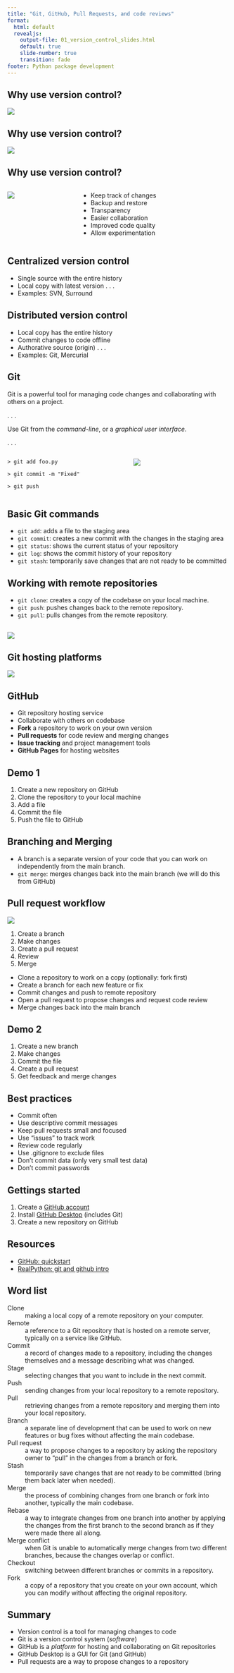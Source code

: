 ```yaml
---
title: "Git, GitHub, Pull Requests, and code reviews"
format: 
  html: default
  revealjs:
    output-file: 01_version_control_slides.html
    default: true
    slide-number: true
    transition: fade
footer: Python package development
---
```




## Why use version control? 

![](images/tech-comics-version-control.jpeg)


## Why use version control? 

![](images/filenames_versions.png)



## Why use version control? 

::: {.columns}

::: {.column width="30%"}
![](images/Vadar-VersionControl-300x300.jpg)
:::

::: {.column width="70%" .incremental}
* Keep track of changes
* Backup and restore
* Transparency
* Easier collaboration
* Improved code quality
* Allow experimentation
:::

:::




## Centralized version control

* Single source with the entire history
* Local copy with latest version
. . .
* Examples: SVN, Surround


## Distributed version control

* Local copy has the entire history
* Commit changes to code offline
* Authorative source (origin)
. . .
* Examples: Git, Mercurial


## Git


Git is a powerful tool for managing code changes and collaborating with others on a project.

. . .

Use Git from the *command-line*, or a *graphical user interface*.

. . .

::: {.columns}

::: {.column width="55%" .smaller}
`> git add foo.py`

`> git commit -m "Fixed"`

`> git push`
:::

::: {.column width="45%"} 
![](images/GitHubDesktop.png)
:::

:::



## Basic Git commands 

:::{.incremental}
* `git add`: adds a file to the staging area
* `git commit`: creates a new commit with the changes in the staging area
* `git status`: shows the current status of your repository
* `git log`: shows the commit history of your repository
* `git stash`: temporarily save changes that are not ready to be committed
::: 



## Working with remote repositories  

::: {.incremental}
* `git clone`: creates a copy of the codebase on your local machine.
* `git push`: pushes changes back to the remote repository.
* `git pull`: pulls changes from the remote repository.
:::


## {background-color="white"}

![](images/git_staging.png)


## Git hosting platforms

![](images/git_local_remote.png)


## GitHub 

::: {.incremental}
* Git repository hosting service
* Collaborate with others on codebase
* **Fork** a repository to work on your own version
* **Pull requests** for code review and merging changes
* **Issue tracking** and project management tools
* **GitHub Pages** for hosting websites
:::


## Demo 1

1. Create a new repository on GitHub
2. Clone the repository to your local machine
3. Add a file
4. Commit the file
5. Push the file to GitHub


## Branching and Merging 

* A branch is a separate version of your code that you can work on independently from the main branch.
* `git merge`: merges changes back into the main branch (we will do this from GitHub)


## Pull request workflow {background-color="white" .smaller .incremental}

![](images/git_workflow.png)

::: {.incremental}
1. Create a branch
2. Make changes
3. Create a pull request
4. Review
5. Merge
:::


::: {.notes}
* Clone a repository to work on a copy (optionally: fork first)
* Create a branch for each new feature or fix
* Commit changes and push to remote repository
* Open a pull request to propose changes and request code review
* Merge changes back into the main branch
:::


## Demo 2

1. Create a new branch
2. Make changes
3. Commit the file
4. Create a pull request
5. Get feedback and merge changes


## Best practices

::: {.incremental}
* Commit often
* Use descriptive commit messages
* Keep pull requests small and focused
* Use "issues" to track work
* Review code regularly
* Use .gitignore to exclude files
* Don't commit data (only very small test data)
* Don't commit passwords
::: 


## Gettings started

1. Create a [GitHub account](https://github.com)
2. Install [GitHub Desktop](https://desktop.github.com/) (includes Git)
3. Create a new repository on GitHub


## Resources

* [GitHub: quickstart](https://docs.github.com/en/get-started/quickstart/hello-world)
* [RealPython: git and github intro](https://realpython.com/python-git-github-intro/)





## Word list {.smaller .scrollable}


Clone 
  : making a local copy of a remote repository on your computer.

Remote 
  : a reference to a Git repository that is hosted on a remote server, typically on a service like GitHub.

Commit 
  : a record of changes made to a repository, including the changes themselves and a message describing what was changed.

Stage 
  : selecting changes that you want to include in the next commit.

Push 
  : sending changes from your local repository to a remote repository.

Pull 
  : retrieving changes from a remote repository and merging them into your local repository.

Branch 
  : a separate line of development that can be used to work on new features or bug fixes without affecting the main codebase.

Pull request 
  : a way to propose changes to a repository by asking the repository owner to "pull" in the changes from a branch or fork.

Stash
  : temporarily save changes that are not ready to be committed (bring them back later when needed).

Merge 
  : the process of combining changes from one branch or fork into another, typically the main codebase.

Rebase 
  : a way to integrate changes from one branch into another by applying the changes from the first branch to the second branch as if they were made there all along.

Merge conflict 
  : when Git is unable to automatically merge changes from two different branches, because the changes overlap or conflict.

Checkout 
  : switching between different branches or commits in a repository.

Fork 
  : a copy of a repository that you create on your own account, which you can modify without affecting the original repository.


## Summary

::: {.incremental}

* Version control is a tool for managing changes to code 
* Git is a version control system (*software*)
* GitHub is a *platform* for hosting and collaborating on Git repositories
* GitHub Desktop is a GUI for Git (and GitHub)
* Pull requests are a way to propose changes to a repository 

:::